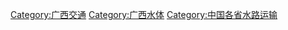[[Category:广西交通|Category:广西交通]]
[[Category:广西水体|Category:广西水体]]
[[Category:中国各省水路运输|Category:中国各省水路运输]]